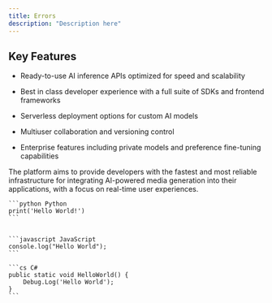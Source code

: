 ```yaml
---
title: Errors
description: "Description here"
---
```


## Key Features

* Ready-to-use AI inference APIs optimized for speed and scalability

* Best in class developer experience with a full suite of SDKs and frontend frameworks

* Serverless deployment options for custom AI models

* Multiuser collaboration and versioning control

* Enterprise features including private models and preference fine-tuning capabilities

The platform aims to provide developers with the fastest and most reliable infrastructure for integrating AI-powered media generation into their applications, with a focus on real-time user experiences.


<RequestExample>

    ```python Python
    print('Hello World!')
    ```


    ```javascript JavaScript
    console.log("Hello World");
    ```

    ```cs C#
    public static void HelloWorld() {
        Debug.Log('Hello World');
    }
    ```
</RequestExample>